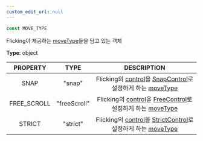 ```yaml
---
custom_edit_url: null
---
```


```ts
const MOVE_TYPE
```

<div>

</div>

Flicking이 제공하는 [moveType](Flicking#moveType)들을 담고 있는 객체

**Type**: object

|PROPERTY|TYPE|DESCRIPTION|
|:---:|:---:|:---:|
|SNAP|"snap"|Flicking의 [control](Flicking#control)을 [SnapControl](SnapControl)로 설정하게 하는 [moveType](Flicking#moveType)|
|FREE_SCROLL|"freeScroll"|Flicking의 [control](Flicking#control)을 [FreeControl](FreeControl)로 설정하게 하는 [moveType](Flicking#moveType)|
|STRICT|"strict"|Flicking의 [control](Flicking#control)을 [StrictControl](StrictControl)로 설정하게 하는 [moveType](Flicking#moveType)|

